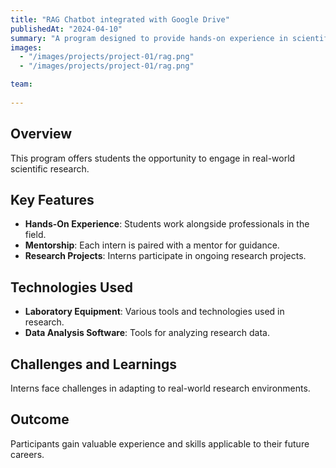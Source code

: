 ```yaml
---
title: "RAG Chatbot integrated with Google Drive"
publishedAt: "2024-04-10"
summary: "A program designed to provide hands-on experience in scientific research."
images:
  - "/images/projects/project-01/rag.png"
  - "/images/projects/project-01/rag.png"

team:
  
---
```


## Overview

This program offers students the opportunity to engage in real-world scientific research.

## Key Features

- **Hands-On Experience**: Students work alongside professionals in the field.
- **Mentorship**: Each intern is paired with a mentor for guidance.
- **Research Projects**: Interns participate in ongoing research projects.

## Technologies Used

- **Laboratory Equipment**: Various tools and technologies used in research.
- **Data Analysis Software**: Tools for analyzing research data.

## Challenges and Learnings

Interns face challenges in adapting to real-world research environments.

## Outcome

Participants gain valuable experience and skills applicable to their future careers.